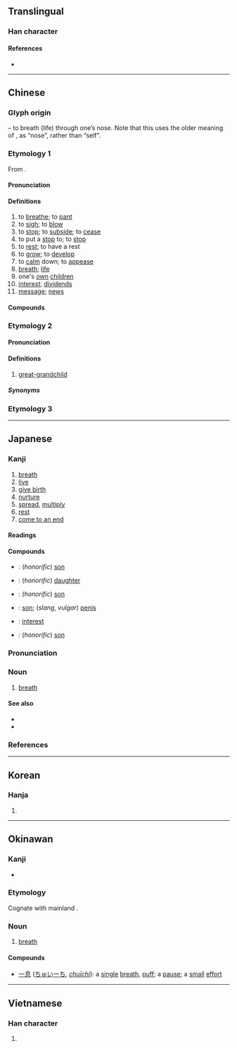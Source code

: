 {{character info/new}}
==Translingual==
{{stroke order|strokes=10}}

===Han character===
{{Han char|rn=61|rad=心|as=06|sn=10|four=26330|canj=HUP|ids=⿱自心}}

====References====
* {{Han ref|kx=0385.200|dkj=10601|dj=0717.100|hdz=42291.040|uh=606F|ud=24687|bh=AEA7|bd=44711}}

----

==Chinese==

===Glyph origin===
{{Han etym}}
{{Han compound|自|t1=nose|心|t2=heart|ls=ic}} – to breath (life) through one’s nose. Note that this uses the older meaning of {{lang|zh|自}}, as “nose”, rather than “self”.

===Etymology 1===
From {{inh|zh|sit-pro|*m-sak||breath; life; to breathe}}.

{{etystub|zh}} <!-- Is "great-grandchild" actually from this etymon? -->

====Pronunciation====
{{zh-forms}}
{{zh-pron
|m=息
|m-s=xi2
|c=sik1
|c-t=lhet2
|g=xit6
|h=pfs=sit;gd=xid5
|j=xieh4
|md=sék
|mn=xm,tw:sek/qz:siak/sit
|mn_note=Xiamen, Quanzhou, Taiwan: sek/siak - literary; sit - vernacular
|mn-t=sêg4
|w=4xiq
|x=si6
|dial=1
|mc=y
|oc=y
|cat=v,n
}}

====Definitions====
{{zh-hanzi}}

# to [[breathe]]; to [[pant]]
# to [[sigh]]; to [[blow]]
# to [[stop]]; to [[subside]]; to [[cease]]
# to put a [[stop]] to; to [[stop]]
# to [[rest]]; to have a rest
# to [[grow]]; to [[develop]]
# to [[calm]] down; to [[appease]]
# [[breath]]; [[life]]
# one's [[own]] [[children]]
# [[interest]]; [[dividend]]s
# [[message]]; [[news]]

====Compounds====
{{zh-der|偃旗息鼓|奔流不息|息怒|屏息凝氣|嘆息|息夫人|姑息政策|保境息民|利息收入|息交|息影|一息奄奄|息錢|息款|息陰|息交絕游|息耗|息哀|休息室|內幕消息|加息|息黥補劓|大腸息肉|寢息|娩息|官宦氣息|息饗|姑息養奸|息喘|安息香|息爭|悚息|息靜|息胞|息肉|息男|息燈|息滅|息氣|息息相關|息息相通|息心|息影林泉|息影園林|息媯|息女|息壤|息兵|息偃|息肩|怠息|利息|帖息|太息|含息|循環不息|一息尚存|屏氣攝息|少息|微息|惕息|弱息|卷旗息鼓|姑息|兒息|息息|動息|庥息|年息|息詞|平息|作息|慴息|利息支出|川流不息|宴息|孳息|屏聲息氣|屏息|休息|屏氣斂息|仰天太息|將息|咳聲嘆息|息徒|寧息|停息|出息|休養生息|奄奄一息|安息香樹|安息|保息|人亡政息|半價倍息|小道消息|子息|息賁|喘息|奄息|喙息|官息|息心靜氣|屏息凝視|息土|壓子息|居息|仰息|息訟|利息費用|嗣息|導引胎息|哱息|好消息|安息日|一息|仰人鼻息|和息|安息年|息事寧人|冢息|不息|偃兵息甲|假息|信息|息穀|歇息|有出息|拆息|月息|流光瞬息|消息|毫無聲息|探消息|消息兒|氣息奄奄|無息貸款|杳無信息|止息|浮生瞬息|本息|瞬息|搖頭嘆息|憩息|春消息|窒息|稍息|掩旗息鼓|無聲無息|禽息鳥視|視息|歎息|棲息地|棲息|瞬息萬變|瞬息之間|生生不息|發息|構訟不息|數息|生息蕃庶|生息|懾息|杳無消息|打息氣|栖息|淹淹一息|渺無聲息|沒出息|氣息|瞬息千變|普通利息|擫息|與時消息|蘇息|脈息|調息|股息股利|賤息|耳消耳息|自強不息|經久不息|股息|透消息|貼息|鼻息|除息|胎息|與民休息|馬路消息|養息|風息|風平波息|頓息|跂行喙息|臥旗息鼓|間不容息|綿綿不息|調養生息|解訟息爭|蕃息|脅息|聲息|退息|走漏消息|雀息|訊息|蚡息|苟延殘息|花息|行息}}

===Etymology 2===
{{zh-forms|alt=塞-Cantonese; Hakka,蝨-Hakka}}

====Pronunciation====
{{zh-pron
|c=sak1
|h=pfs=set;gd=sêd5
|dial=2
|cat=n
}}

====Definitions====
{{zh-hanzi}}

# {{lb|zh|Cantonese|Hakka|Hainanese|Leizhou Min}} [[great-grandchild]]

=====Synonyms=====
{{zh-dial|曾孫}}

===Etymology 3===
{{zh-see|熄|ss}}

----

==Japanese==

===Kanji===
{{ja-kanji|grade=3|rs=心06}}

# [[breath]]
# [[live]]
# [[give birth]]
# [[nurture]]
# [[spread]], [[multiply]]
# [[rest]]
# [[come to an end]]

====Readings====
{{ja-readings
|goon=そく
|kanon=しょく
|kun=いき-, やす-む, やめる
}}

====Compounds====
{{der-top|Compounds}}
* {{ja-r|子息|しそく}}: (''honorific'') [[son]]
* {{ja-r|息女|そくじょ}}: (''honorific'') [[daughter]]
* {{ja-r|息男|そくなん}}: (''honorific'') [[son]]
* {{ja-r|息子|むすこ}}: [[son]]; (''slang'', ''vulgar'') [[penis]]
* {{ja-r|利息|りそく}}: [[interest]]
* {{ja-r|令息|れいそく}}: (''honorific'') [[son]]
{{der-bottom}}

{{ja-kanjitab|いき|yomi=k}}

===Pronunciation===
{{ja-pron|yomi=k|いき|acc=1|acc_ref=DJR,NHK}}

===Noun===
{{ja-noun|いき}}

# [[breath]]
#: {{ja-usex|'''息''' を する|'''いき''' を する|'''breath'''e}}

====See also====
* {{ja-r|吐く|はく}}
* {{ja-r|呼吸|こきゅう}}

===References===
<references/>

----

==Korean==

===Hanja===
{{ko-hanja|hangeul=식|eumhun=|rv=sik|mr=sik|y=sik}}

# {{defn|lang=ko|sort=心06}}

----

==Okinawan==

===Kanji===
{{head|ryu|kanji}}

* {{ja-readings|kun=[[いーち]] (īchi)}}

===Etymology===
Cognate with mainland {{cog|ja|息|tr=iki}}.

===Noun===
{{head|ryu|noun|hiragana|いーち|romaji|īchi}}

# [[breath]]

====Compounds====
{{top2}}
* [[一息]] ([[ちゅいーち]], ''[[chuīchi]]''): a [[single]] [[breath]], [[puff]]; a [[pause]]; a [[small]] [[effort]]
{{bottom}}

----

==Vietnamese==

===Han character===
{{vi-hantu|[[tức]]|rs=心06}}

# {{defn|lang=vi|sort=心06}}